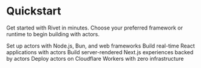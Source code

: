 
# Quickstart

Get started with Rivet in minutes. Choose your preferred framework or runtime to begin building with actors.

<CardGroup cols={2}>
<Card title="Node.js & Bun Quickstart" href="/docs/actors/quickstart/backend" icon={faNodeJs}>
  Set up actors with Node.js, Bun, and web frameworks
</Card>
<Card title="React Quickstart" href="/docs/actors/quickstart/react" icon={faReact}>
  Build real-time React applications with actors
</Card>
<Card title="Next.js Quickstart" href="/docs/actors/quickstart/next-js" icon={faNextjs}>
  Build server-rendered Next.js experiences backed by actors
</Card>
<Card title="Cloudflare Workers Quickstart" href="/docs/actors/quickstart/cloudflare-workers" icon={faCloudflare}>
  Deploy actors on Cloudflare Workers with zero infrastructure
</Card>
</CardGroup>

